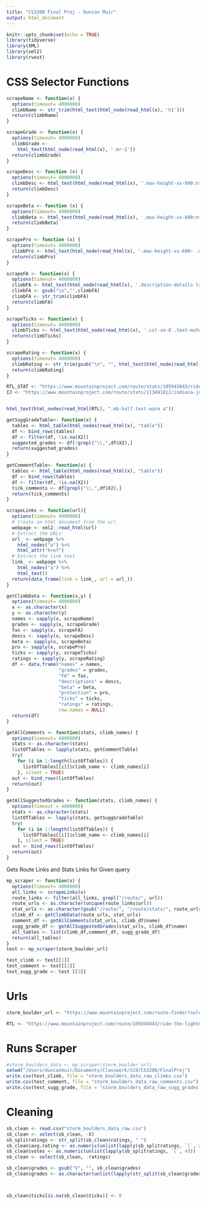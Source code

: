 ```yaml
---
title: "CS3200 Final Proj - Duncan Muir"
output: html_document
---
```


```r
knitr::opts_chunk$set(echo = TRUE)
library(tidyverse)
library(XML)
library(xml2)
library(rvest)
```

# CSS Selector Functions
```r
scrapeName <- function(x) {
  options(timeout= 4000000)
  climbName <- str_trim(html_text(html_node(read_html(x), 'h1')))
  return(climbName)
}

scrapeGrade <- function(x) {
  options(timeout= 4000000)
  climbGrade <-  
    html_text(html_node(read_html(x), '.mr-2'))
  return(climbGrade)
} 

scrapeDesc <- function (x) {
  options(timeout= 4000000)
  climbDesc <- html_text(html_node(read_html(x), '.max-height-xs-600:nth-child(1) .fr-view'))
  return(climbDesc)
}

scrapeBeta <- function (x) {
  options(timeout= 4000000)
  climbBeta <- html_text(html_node(read_html(x), '.max-height-xs-600:nth-child(2) .fr-view'))
  return(climbBeta)
}

scrapePro <- function (x) {
  options(timeout= 4000000)
  climbPro <- html_text(html_node(read_html(x), '.max-height-xs-600~ .max-height-xs-600+ .max-height-xs-600 .fr-view'))
  return(climbPro)
}

scrapeFA <- function(x) {
  options(timeout= 4000000)
  climbFA <- html_text(html_node(read_html(x), '.description-details tr:nth-child(2) td+ td'))
  climbFA <- gsub("\n","",climbFA)
  climbFA <- str_trim(climbFA)
  return(climbFA)
}

scrapeTicks <- function(x) {
  options(timeout= 4000000)
  climbTicks <- html_text(html_node(read_html(x), '.col-sm-8 .text-muted'))
  return(climbTicks)
}

scrapeRating <- function(x) {
  options(timeout= 4000000)
  climbRating <- str_trim(gsub("\n", "", html_text(html_node(read_html(x), '#route-star-avg span')))) 
  return(climbRating)
}

```

```r
RTL_STAT <- "https://www.mountainproject.com/route/stats/105945043/ride-the-lightning"
IJ <- "https://www.mountainproject.com/route/stats/113491812/indiana-jones"


html_text(html_nodes(read_html(RTL), ".mb-half.text-warm a"))

getSuggGradeTable<- function(x) {
  tables <- html_table(html_nodes(read_html(x), "table"))
  df <- bind_rows(tables)
  df <- filter(df, !is.na(X2))
  suggested_grades <- df[!grepl("\\,",df$X2),]
  return(suggested_grades)
}

getCommentTable<- function(x) {
  tables <- html_table(html_nodes(read_html(x), "table"))
  df <- bind_rows(tables)
  df <- filter(df, !is.na(X2))
  tick_comments <- df[grepl("\\,",df$X2),]
  return(tick_comments)
}

```



```r
scrapeLinks <- function(url){
  options(timeout= 4000000)
  # Create an html document from the url
  webpage <- xml2::read_html(url)
  # Extract the URLs
  url_ <- webpage %>%
    html_nodes("a") %>%
    html_attr("href")
  # Extract the link text
  link_ <- webpage %>%
    html_nodes("a") %>%
    html_text()
  return(data_frame(link = link_, url = url_))
}

getClimbData <- function(x,y) {
  options(timeout= 4000000)
  x <- as.character(x)
  y <- as.character(y)
  names <- sapply(x, scrapeName)
  grades <- sapply(x, scrapeGrade)
  fas <- sapply(x, scrapeFA)
  descs <- sapply(x, scrapeDesc)
  beta <- sapply(x, scrapeBeta)
  pro <- sapply(x, scrapePro)
  ticks <- sapply(y, scrapeTicks)
  ratings <- sapply(y, scrapeRating)
  df <- data.frame("names" = names, 
                   "grades" = grades, 
                   "FA" = fas, 
                   "descriptions" = descs,
                   "beta" = beta,
                   "protection" = pro, 
                   "ticks" = ticks, 
                   "ratings" = ratings, 
                   row.names = NULL)
  return(df)
}

getAllComments <- function(stats, climb_names) {
  options(timeout= 4000000)
  stats <- as.character(stats)
  listOfTables <- lapply(stats, getCommentTable)
  try(
    for (i in 1:length(listOfTables)) {
      listOfTables[[i]]$climb_name <- climb_names[i]
    }, silent = TRUE)
  out <- bind_rows(listOfTables)
  return(out)
}

getAllSuggestedGrades <- function(stats, climb_names) {
  options(timeout = 4000000)
  stats <- as.character(stats)
  listOfTables <- lapply(stats, getSuggGradeTable)
  try(
    for (i in 1:length(listOfTables)) {
      listOfTables[[i]]$climb_name <- climb_names[i]
    }, silent = TRUE)
  out <- bind_rows(listOfTables)
  return(out)
}
```


Gets Route Links and Stats Links for Given query
```r
mp_scraper <- function(x) {
  options(timeout= 4000000)
  all_links <- scrapeLinks(x)
  route_links <- filter(all_links, grepl("/route/", url))
  route_urls <- as.character(unique(route_links$url))
  stat_urls <- as.character(gsub("/route/", "/route/stats/", route_urls))
  climb_df <- getClimbData(route_urls, stat_urls)
  comment_df <- getAllComments(stat_urls, climb_df$name)
  sugg_grade_df <- getAllSuggestedGrades(stat_urls, climb_df$name)
  all_tables <- list(climb_df,comment_df, sugg_grade_df)
  return(all_tables)
}
test <- mp_scraper(storm_boulder_url)

test_climb <- test[[1]]
test_comment <- test[[2]]
test_sugg_grade <- test [[3]]
```




# Urls
```r
storm_boulder_url <- "https://www.mountainproject.com/route-finder?selectedIds=106523385&type=boulder&diffMinrock=1800&diffMinboulder=20000&diffMinaid=70000&diffMinice=30000&diffMinmixed=50000&diffMaxrock=5500&diffMaxboulder=21400&diffMaxaid=75260&diffMaxice=36500&diffMaxmixed=60000&is_trad_climb=1&is_sport_climb=1&is_top_rope=1&stars=0&pitches=0&sort1=popularity+desc&sort2=rating"

RTL <- "https://www.mountainproject.com/route/105945043/ride-the-lightning"  
```

# Runs Scraper
```r
#storm_boulders_data <- mp_scraper(storm_boulder_url)
setwd("/Users/duncanmuir/Documents/Classwork/S19/CS3200/FinalProj")
write.csv(test_climb, file = "storm_boulders_data_raw_climbs.csv")
write.csv(test_comment, file = "storm_boulders_data_raw_comments.csv")
write.csv(test_sugg_grade, file = "storm_boulders_data_raw_sugg_grades.csv")

```


# Cleaning
```r

sb_clean <- read.csv("storm_boulders_data_raw.csv")
sb_clean <- select(sb_clean, -X)
sb_splitratings <- str_split(sb_clean$ratings, " ")
sb_clean$avg.rating <- as.numeric(unlist(lapply(sb_splitratings, `[`, 2)))
sb_clean$votes <- as.numeric(unlist(lapply(sb_splitratings, `[`, 4)))
sb_clean <- select(sb_clean, -ratings)

sb_clean$grades <- gsub("V", "", sb_clean$grades)
sb_clean$grades <- as.character(unlist(lapply(str_split(sb_clean$grades, "\\+|\\-|/| "), `[`,1)))



sb_clean$ticks[is.na(sb_clean$ticks)] <- 0
```

